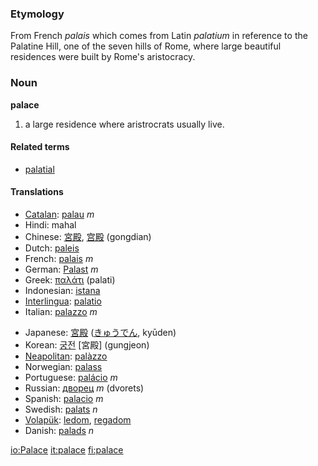 === Etymology ===
From French ''palais'' which comes from Latin ''palatium'' in reference to the Palatine Hill, one of the seven hills of Rome, where large beautiful residences were built by Rome's aristocracy. 

=== Noun ===
'''palace'''

#a large residence where aristrocrats usually live.

====Related terms====
*[[palatial]]

==== Translations ====
{{top}}
*[[Catalan]]: [[palau]] ''m''
*Hindi: mahal
*Chinese: [[宮殿]], [[宫殿]] (gongdian)
*Dutch: [[paleis]]
*French: [[palais]] ''m''
*German: [[Palast]] ''m''
*Greek: [[παλάτι]] (palati)
*Indonesian: [[istana]]
*[[Interlingua]]: [[palatio]]
*Italian: [[palazzo]] ''m''
{{mid}}
*Japanese: [[宮殿]] ([[きゅうでん]], kyūden)
*Korean: [[궁전]] [宮殿] (gungjeon)
*[[Neapolitan]]: [[palàzzo]]
*Norwegian: [[palass]] {{n}}
*Portuguese: [[palácio]] ''m''
*Russian: [[дворец]] ''m'' (dvorets)
*Spanish: [[palacio]] ''m''
*Swedish: [[palats]] ''n''
*[[Volapük]]: [[ledom]], [[regadom]]
*Danish: [[palads]] ''n''
{{bottom}}

[[io:Palace]]
[[it:palace]]
[[fi:palace]]
